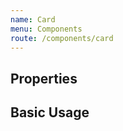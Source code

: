 ```yaml
---
name: Card
menu: Components
route: /components/card
---
```



## Properties

<Props of={Card} />

## Basic Usage

<Playground>
  <Card
    planet={{
      name: 'Tatooine',
      rotation_period: '23',
      orbital_period: '304',
      diameter: '10465',
      climate: 'arid',
      gravity: '1 standard',
      terrain: 'desert',
      surface_water: '1',
      population: '200000',
      residents: [
        'https://swapi.co/api/people/1/',
        'https://swapi.co/api/people/2/',
        'https://swapi.co/api/people/4/',
        'https://swapi.co/api/people/6/',
        'https://swapi.co/api/people/7/',
        'https://swapi.co/api/people/8/',
        'https://swapi.co/api/people/9/',
        'https://swapi.co/api/people/11/',
        'https://swapi.co/api/people/43/',
        'https://swapi.co/api/people/62/',
      ],
      filmsTitle: [
        'Attack Of The Clones',
        'The Phantom Menace',
        'Revenge Of The Sith',
        'Return Of The Jedi',
        'A New Hope',
      ],
    }}
  />
</Playground>
